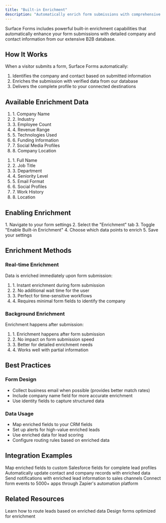 ```yaml
---
title: "Built-in Enrichment"
description: "Automatically enrich form submissions with comprehensive company and contact data"
---
```


Surface Forms includes powerful built-in enrichment capabilities that automatically enhance your form submissions with detailed company and contact information from our extensive B2B database.

## How It Works

When a visitor submits a form, Surface Forms automatically:
1. Identifies the company and contact based on submitted information
2. Enriches the submission with verified data from our database
3. Delivers the complete profile to your connected destinations

## Available Enrichment Data

<CardGroup cols={2}>
  <Card title="Company Data" icon="building">
    <ol>
        <li>1. Company Name</li>
        <li>2. Industry</li>
        <li>3. Employee Count</li>
        <li>4. Revenue Range</li>
        <li>5. Technologies Used</li>
        <li>6. Funding Information</li>
        <li>7. Social Media Profiles</li>
        <li>8. Company Location</li>
    </ol>
  </Card>
  
  <Card title="Contact Data" icon="user">
    <ol>
        <li>1. Full Name</li>
        <li>2. Job Title</li>
        <li>3. Department</li>
        <li>4. Seniority Level</li>
        <li>5. Email Format</li>
        <li>6. Social Profiles</li>
        <li>7. Work History</li>
        <li>8. Location</li>
    </ol>
  </Card>
</CardGroup>

## Enabling Enrichment

<Steps>
  1. Navigate to your form settings
  2. Select the "Enrichment" tab
  3. Toggle "Enable Built-in Enrichment"
  4. Choose which data points to enrich
  5. Save your settings
</Steps>

## Enrichment Methods

### Real-time Enrichment
Data is enriched immediately upon form submission:

<Card>
  <ol>
    <li>1. Instant enrichment during form submission</li>
    <li>2. No additional wait time for the user</li>
    <li>3. Perfect for time-sensitive workflows</li>
    <li>4. Requires minimal form fields to identify the company</li>
  </ol>
</Card>

### Background Enrichment
Enrichment happens after submission:

<Card>
  <ol>
    <li>1. Enrichment happens after form submission</li>
    <li>2. No impact on form submission speed</li>
    <li>3. Better for detailed enrichment needs</li>
    <li>4. Works well with partial information</li>
  </ol>
</Card>

## Best Practices

### Form Design
- Collect business email when possible (provides better match rates)
- Include company name field for more accurate enrichment
- Use identity fields to capture structured data

### Data Usage
- Map enriched fields to your CRM fields
- Set up alerts for high-value enriched leads
- Use enriched data for lead scoring
- Configure routing rules based on enriched data

## Integration Examples

<CardGroup>
  <Card title="Salesforce" icon="salesforce" href="/integrations/salesforce/overview">
    Map enriched fields to custom Salesforce fields for complete lead profiles
  </Card>
  
  <Card title="HubSpot" icon="hubspot" href="/integrations/hubspot/overview">
    Automatically update contact and company records with enriched data
  </Card>
  
  <Card title="Slack" icon="slack" href="/integrations/slack/overview">
    Send notifications with enriched lead information to sales channels
  </Card>

  <Card title="Zapier" icon="bolt" href="/integrations/zapier/overview">
    Connect form events to 5000+ apps through Zapier's automation platform
  </Card>
</CardGroup>

## Related Resources

<CardGroup>
  <Card title="Conditional Routing" icon="route" href="/surface-forms/conditional-routing">
    Learn how to route leads based on enriched data
  </Card>
  
  <Card title="Form Builder" icon="wand-magic-sparkles" href="/surface-forms/form-builder">
    Design forms optimized for enrichment
  </Card>
</CardGroup>

